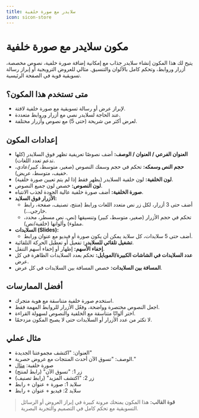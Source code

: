 ```yaml
---
title: سلايدر مع صورة خلفية
icon: sicon-store
---
```


# مكون سلايدر مع صورة خلفية

يتيح لك هذا المكون إنشاء سلايدر جذاب مع إمكانية إضافة صورة خلفية، نصوص مخصصة، أزرار وروابط، وتحكم كامل بالألوان والتنسيق. مثالي للعروض الترويجية أو إبراز رسالة تسويقية قوية في الصفحة الرئيسية.

## متى تستخدم هذا المكون؟
- لإبراز عرض أو رسالة تسويقية مع صورة خلفية لافتة.
- عند الحاجة لسلايدر نصي مع أزرار وروابط متعددة.
- لعرض أكثر من شريحة (حتى 5) مع نصوص وأزرار مختلفة.

## إعدادات المكون

- **العنوان الفرعي / العنوان / الوصف:** أضف نصوصًا تعريفية تظهر فوق السلايدر (كلها تدعم تعدد اللغات).
- **حجم النص وسمكه:** تحكم في حجم وسمك النصوص (صغير، متوسط، كبير/عادي، خفيف، متوسط، عريض).
- **لون الخلفية:** لون خلفية السلايدر (يظهر فقط إذا لم يتم تعيين صورة خلفية).
- **لون النصوص:** خصص لون جميع النصوص.
- **صورة الخلفية:** أضف صورة خلفية عالية الجودة لجذب الانتباه.
- **الأزرار فوق السلايد:**
  - أضف حتى 3 أزرار، لكل زر نص متعدد اللغات ورابط (منتج، تصنيف، صفحة، رابط خارجي...).
  - تحكم في حجم الأزرار (صغير، متوسط، كبير) وتنسيقها (نص، نص مسطر، محدد، مملوء) وألوانها (خلفية/نص).
- **السلايدات (Slides):**
  - أضف حتى 5 سلايدات، كل سلايد يمكن أن يكون صورة أو فيديو مع عنوان ورابط.
- **تشغيل تلقائي للسلايدر:** تفعيل أو تعطيل الحركة التلقائية.
- **إخفاء الأسهم:** إظهار أو إخفاء أسهم التنقل.
- **عدد السلايدات في الشاشات الكبيرة/الموبايل:** تحكم بعدد السلايدات الظاهرة في كل عرض.
- **المسافة بين السلايدات:** خصص المسافة بين السلايدات في كل عرض.

## أفضل الممارسات
- استخدم صورة خلفية متناسقة مع هوية متجرك.
- اجعل النصوص مختصرة وواضحة، وفعّل الأزرار للروابط المهمة فقط.
- اختر ألوانًا متناسقة مع الخلفية والنصوص لسهولة القراءة.
- لا تكثر من عدد الأزرار أو السلايدات حتى لا يصبح المكون مزدحمًا.

## مثال عملي

- العنوان: "اكتشف مجموعتنا الجديدة"
- الوصف: "تسوق الآن أحدث المنتجات مع عروض حصرية."
- صورة خلفية: [مثال](https://cdn.salla.network/images/themes/raed/preview-images/slider-products-with-bg.png?v=1.1)
- زر 1: "تسوق الآن" (رابط لمنتج)
- زر 2: "اكتشف المزيد" (رابط تصنيف)
- سلايد 1: صورة + عنوان + رابط
- سلايد 2: فيديو + عنوان + رابط

> **قوة القالب:** هذا المكون يمنحك مرونة كبيرة في إبراز العروض أو الرسائل التسويقية مع تحكم كامل في التصميم والتجربة البصرية.
